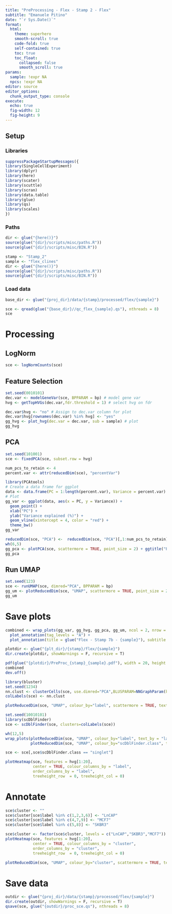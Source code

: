 ```yaml
---
title: "PreProcessing - Flex - Stamp 2 - Flex"
subtitle: "Emanuele Pitino"
date: "`r Sys.Date()`"
format: 
  html:
    theme: superhero
    smooth-scroll: true
    code-fold: true
    self-contained: true
    toc: true
    toc_float: 
      collapsed: false
      smooth_scroll: true
params:
  sample: !expr NA
  npcs: !expr NA
editor: source
editor_options: 
  chunk_output_type: console
execute:
  echo: true
  fig-width: 12     
  fig-height: 9 
---
```

## Setup
### Libraries
```r
suppressPackageStartupMessages({
library(SingleCellExperiment)
library(dplyr)
library(here)
library(scater)
library(scuttle)
library(scran)
library(data.table)
library(glue)
library(qs)
library(scales)
})
```

### Paths
```r
dir <- glue("{here()}")
source(glue("{dir}/scripts/misc/paths.R"))
source(glue("{dir}/scripts/misc/BIN.R"))

stamp <- "Stamp_2"
sample <- "flex_clines"
dir <- glue("{here()}")
source(glue("{dir}/scripts/misc/paths.R"))
source(glue("{dir}/scripts/misc/BIN.R"))
```

### Load data
```r
base_dir <- glue("{proj_dir}/data/{stamp}/processed/flex/{sample}")

sce <- qread(glue("{base_dir}//qc_flex_{sample}.qs"), nthreads = 8)
sce
```

# Processing

## LogNorm
```r
sce <- logNormCounts(sce)
```

## Feature Selection
```r
set.seed(0010101)
dec.var <- modelGeneVar(sce, BPPARAM = bp) # model gene var
hvg <- getTopHVGs(dec.var,fdr.threshold = 1) # select hvg on fdr

dec.var$hvg <- "no" # Assign to dec.var column for plot
dec.var$hvg[rownames(dec.var) %in% hvg] <- "yes"
gg_hvg <- plot_hvg(dec.var = dec.var, sub = sample) # plot
gg_hvg
```

## PCA

```r
set.seed(101001)
sce <- fixedPCA(sce, subset.row = hvg)

num_pcs_to_retain <- 4
percent.var <- attr(reducedDim(sce), "percentVar")

library(PCAtools)
# Create a data frame for ggplot
data <- data.frame(PC = 1:length(percent.var), Variance = percent.var)
# Plot
gg_var <- ggplot(data, aes(x = PC, y = Variance)) +
  geom_point() +
  xlab("PC") +
  ylab("Variance explained (%)") +
  geom_vline(xintercept = 4, color = "red") +
  theme_bw()
gg_var
```

```r
reducedDim(sce, "PCA") <-  reducedDim(sce, "PCA")[,1:num_pcs_to_retain]
wh(6,5)
gg_pca <- plotPCA(sce, scattermore = TRUE, point_size = 2) + ggtitle("PCA")
gg_pca
```

## Run UMAP
```r
set.seed(123)
sce <- runUMAP(sce, dimred="PCA", BPPARAM = bp)
gg_um <- plotReducedDim(sce, "UMAP", scattermore = TRUE, point_size = 2) 
gg_um
```


# Save plots
```r
combined <- wrap_plots(gg_var, gg_hvg, gg_pca, gg_um, ncol = 2, nrow = 2) +
  plot_annotation(tag_levels = "A") + 
  plot_annotation(title = glue("Flex - Stamp 7b - {sample}"), subtitle = glue("N = {comma(ncol(sce))} cells"))

plotdir <- glue("{plt_dir}/{stamp}/flex/{sample}")
dir.create(plotdir, showWarnings = F, recursive = T)

pdf(glue("{plotdir}/PreProc_{stamp}_{sample}.pdf"), width = 20, height = 12)
combined
dev.off()
```

```r
library(bluster)
set.seed(1234)
nn.clust <- clusterCells(sce, use.dimred="PCA",BLUSPARAM=NNGraphParam(k=50,cluster.fun = "louvain"))
colLabels(sce) <- nn.clust
```

```r
plotReducedDim(sce, "UMAP", colour_by="label", scattermore = TRUE, text_by = "label")
```

```r
set.seed(10010101)
library(scDblFinder)
sce <- scDblFinder(sce, clusters=colLabels(sce))
```

```r
wh(12,5)
wrap_plots(plotReducedDim(sce, "UMAP", colour_by="label", text_by = "label", scattermore = TRUE),
           plotReducedDim(sce, "UMAP", colour_by="scDblFinder.class", text_by = "label", scattermore = TRUE))
```

```r
sce <- sce[,sce$scDblFinder.class == "singlet"]
```

```r
plotHeatmap(sce, features = hvg[1:20],
            center = TRUE, colour_columns_by = "label", 
            order_columns_by = "label",
            treeheight_row  = 0, treeheight_col = 0)
```

# Annotate
```r
sce$cluster <- ""
sce$cluster[sce$label %in% c(1,2,3,6)] <- "LnCAP"
sce$cluster[sce$label %in% c(4,7,9)] <- "MCF7"
sce$cluster[sce$label %in% c(5,8)] <- "SKBR3"
```


```r
sce$cluster <- factor(sce$cluster, levels = c("LnCAP","SKBR3","MCF7"))
plotHeatmap(sce, features = hvg[1:20],
            center = TRUE, colour_columns_by = "cluster", 
            order_columns_by = "cluster",
            treeheight_row  = 0, treeheight_col = 0)
```

```r
plotReducedDim(sce, "UMAP", colour_by="cluster", scattermore = TRUE, text_by = "cluster")
```


# Save data
```r
outdir <- glue("{proj_dir}/data/{stamp}/processed/flex/{sample}")
dir.create(outdir, showWarnings = F, recursive = T)
qsave(sce, glue("{outdir}/proc_sce.qs"), nthreads = 8)
```

